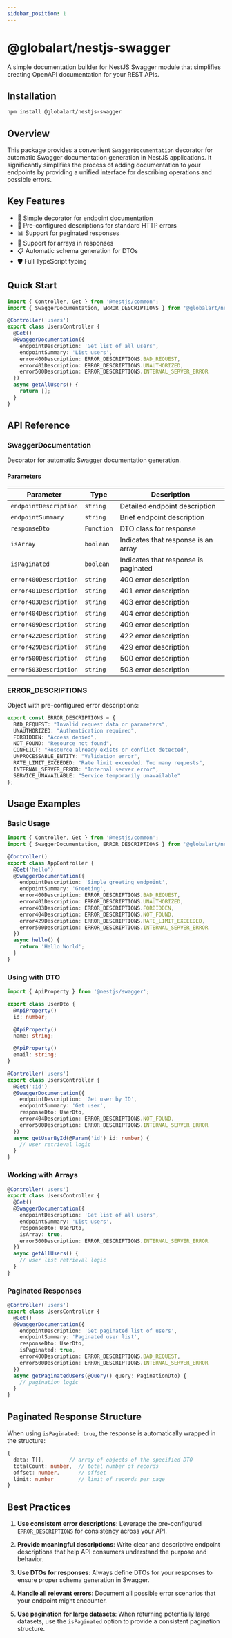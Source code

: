 ```yaml
---
sidebar_position: 1
---
```


# @globalart/nestjs-swagger

A simple documentation builder for NestJS Swagger module that simplifies creating OpenAPI documentation for your REST APIs.

## Installation

```bash npm2yarn
npm install @globalart/nestjs-swagger
```

## Overview

This package provides a convenient `SwaggerDocumentation` decorator for automatic Swagger documentation generation in NestJS applications. It significantly simplifies the process of adding documentation to your endpoints by providing a unified interface for describing operations and possible errors.

## Key Features

- 📝 Simple decorator for endpoint documentation
- 🔧 Pre-configured descriptions for standard HTTP errors
- 📊 Support for paginated responses
- 🎯 Support for arrays in responses
- 📋 Automatic schema generation for DTOs
- 🛡️ Full TypeScript typing

## Quick Start

```typescript
import { Controller, Get } from '@nestjs/common';
import { SwaggerDocumentation, ERROR_DESCRIPTIONS } from '@globalart/nestjs-swagger';

@Controller('users')
export class UsersController {
  @Get()
  @SwaggerDocumentation({
    endpointDescription: 'Get list of all users',
    endpointSummary: 'List users',
    error400Description: ERROR_DESCRIPTIONS.BAD_REQUEST,
    error401Description: ERROR_DESCRIPTIONS.UNAUTHORIZED,
    error500Description: ERROR_DESCRIPTIONS.INTERNAL_SERVER_ERROR
  })
  async getAllUsers() {
    return [];
  }
}
```

## API Reference

### SwaggerDocumentation

Decorator for automatic Swagger documentation generation.

#### Parameters

| Parameter             | Type       | Description                          |
| --------------------- | ---------- | ------------------------------------ |
| `endpointDescription` | `string`   | Detailed endpoint description        |
| `endpointSummary`     | `string`   | Brief endpoint description           |
| `responseDto`         | `Function` | DTO class for response               |
| `isArray`             | `boolean`  | Indicates that response is an array  |
| `isPaginated`         | `boolean`  | Indicates that response is paginated |
| `error400Description` | `string`   | 400 error description                |
| `error401Description` | `string`   | 401 error description                |
| `error403Description` | `string`   | 403 error description                |
| `error404Description` | `string`   | 404 error description                |
| `error409Description` | `string`   | 409 error description                |
| `error422Description` | `string`   | 422 error description                |
| `error429Description` | `string`   | 429 error description                |
| `error500Description` | `string`   | 500 error description                |
| `error503Description` | `string`   | 503 error description                |

### ERROR_DESCRIPTIONS

Object with pre-configured error descriptions:

```typescript
export const ERROR_DESCRIPTIONS = {
  BAD_REQUEST: "Invalid request data or parameters",
  UNAUTHORIZED: "Authentication required", 
  FORBIDDEN: "Access denied",
  NOT_FOUND: "Resource not found",
  CONFLICT: "Resource already exists or conflict detected",
  UNPROCESSABLE_ENTITY: "Validation error",
  RATE_LIMIT_EXCEEDED: "Rate limit exceeded. Too many requests",
  INTERNAL_SERVER_ERROR: "Internal server error",
  SERVICE_UNAVAILABLE: "Service temporarily unavailable"
};
```

## Usage Examples

### Basic Usage

```typescript
import { Controller, Get } from '@nestjs/common';
import { SwaggerDocumentation, ERROR_DESCRIPTIONS } from '@globalart/nestjs-swagger';

@Controller()
export class AppController {
  @Get('hello')
  @SwaggerDocumentation({
    endpointDescription: 'Simple greeting endpoint',
    endpointSummary: 'Greeting',
    error400Description: ERROR_DESCRIPTIONS.BAD_REQUEST,
    error401Description: ERROR_DESCRIPTIONS.UNAUTHORIZED,
    error403Description: ERROR_DESCRIPTIONS.FORBIDDEN,
    error404Description: ERROR_DESCRIPTIONS.NOT_FOUND,
    error429Description: ERROR_DESCRIPTIONS.RATE_LIMIT_EXCEEDED,
    error500Description: ERROR_DESCRIPTIONS.INTERNAL_SERVER_ERROR
  })
  async hello() {
    return 'Hello World';
  }
}
```

### Using with DTO

```typescript
import { ApiProperty } from '@nestjs/swagger';

export class UserDto {
  @ApiProperty()
  id: number;

  @ApiProperty()
  name: string;

  @ApiProperty()
  email: string;
}

@Controller('users')
export class UsersController {
  @Get(':id')
  @SwaggerDocumentation({
    endpointDescription: 'Get user by ID',
    endpointSummary: 'Get user',
    responseDto: UserDto,
    error404Description: ERROR_DESCRIPTIONS.NOT_FOUND,
    error500Description: ERROR_DESCRIPTIONS.INTERNAL_SERVER_ERROR
  })
  async getUserById(@Param('id') id: number) {
    // user retrieval logic
  }
}
```

### Working with Arrays

```typescript
@Controller('users')
export class UsersController {
  @Get()
  @SwaggerDocumentation({
    endpointDescription: 'Get list of all users',
    endpointSummary: 'List users',
    responseDto: UserDto,
    isArray: true,
    error500Description: ERROR_DESCRIPTIONS.INTERNAL_SERVER_ERROR
  })
  async getAllUsers() {
    // user list retrieval logic
  }
}
```

### Paginated Responses

```typescript
@Controller('users')
export class UsersController {
  @Get()
  @SwaggerDocumentation({
    endpointDescription: 'Get paginated list of users',
    endpointSummary: 'Paginated user list',
    responseDto: UserDto,
    isPaginated: true,
    error400Description: ERROR_DESCRIPTIONS.BAD_REQUEST,
    error500Description: ERROR_DESCRIPTIONS.INTERNAL_SERVER_ERROR
  })
  async getPaginatedUsers(@Query() query: PaginationDto) {
    // pagination logic
  }
}
```

## Paginated Response Structure

When using `isPaginated: true`, the response is automatically wrapped in the structure:

```typescript
{
  data: T[],        // array of objects of the specified DTO
  totalCount: number,  // total number of records
  offset: number,      // offset
  limit: number        // limit of records per page
}
```

## Best Practices

1. **Use consistent error descriptions**: Leverage the pre-configured `ERROR_DESCRIPTIONS` for consistency across your API.

2. **Provide meaningful descriptions**: Write clear and descriptive endpoint descriptions that help API consumers understand the purpose and behavior.

3. **Use DTOs for responses**: Always define DTOs for your responses to ensure proper schema generation in Swagger.

4. **Handle all relevant errors**: Document all possible error scenarios that your endpoint might encounter.

5. **Use pagination for large datasets**: When returning potentially large datasets, use the `isPaginated` option to provide a consistent pagination structure.
